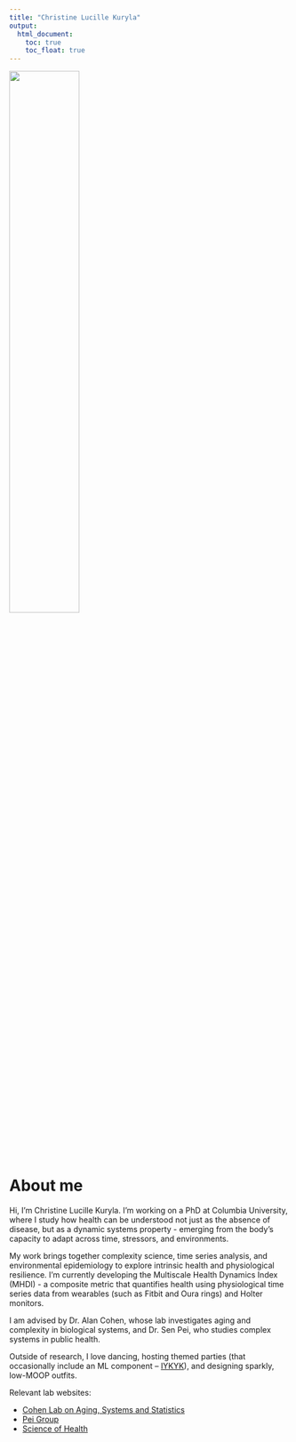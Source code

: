 ```yaml
---
title: "Christine Lucille Kuryla"
output: 
  html_document:
    toc: true
    toc_float: true
---
```


<img src = "images/clk_green_bkrnd.jpeg" style="width:50%">

# About me

Hi, I’m Christine Lucille Kuryla. I’m working on a PhD at Columbia University, where I study how health can be understood not just as the absence of disease, but as a dynamic systems property - emerging from the body’s capacity to adapt across time, stressors, and environments.

My work brings together complexity science, time series analysis, and environmental epidemiology to explore intrinsic health and physiological resilience. I’m currently developing the Multiscale Health Dynamics Index (MHDI) - a composite metric that quantifies health using physiological time series data from wearables (such as Fitbit and Oura rings) and Holter monitors.

I am advised by Dr. Alan Cohen, whose lab investigates aging and complexity in biological systems, and Dr. Sen Pei, who studies complex systems in public health.

Outside of research, I love dancing, hosting themed parties (that occasionally include an ML component -- [IYKYK](https://lovescience.club/about)), and designing sparkly, low-MOOP outfits.

Relevant lab websites:

* [Cohen Lab on Aging, Systems and Statistics](https://www.publichealth.columbia.edu/research-labs/cohen-lab-aging-systems-statistics)
* [Pei Group](https://senpei-cu.github.io)
* [Science of Health](https://www.publichealth.columbia.edu/research/centers/robert-n-butler-columbia-aging-center/research/science-health)

